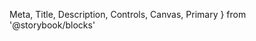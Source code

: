   Meta,
  Title,
  Description,
  Controls,
  Canvas,
  Primary
} from '@storybook/blocks'



<Meta of={OptionsFilterButton} />

<Title />

- [Overview](#overview)
- [Props](#props)
- [Use cases and examples](#use-cases-and-examples)

<Heading>
  ## Overview
  <Description />
</Heading>

<Primary />

## Props

<Controls />

## Variants

### Fill Container

<Canvas of={OptionsFilterButton.FillContainer} />

### Replace Label

<Canvas of={OptionsFilterButton.ReplaceLabel} />

### Custom Icons

<Canvas of={OptionsFilterButton.CustomIcon} />

## Accessibility

<Canvas of={OptionsFilterButton.Accessibility} />

## Use cases and examples

- Use OptionsFilterButton like a traditional html `<select>`
- Configure buttons and completion actions that suit your needs

## Related components

<RelatedComponents componentNames={['Button']} />
